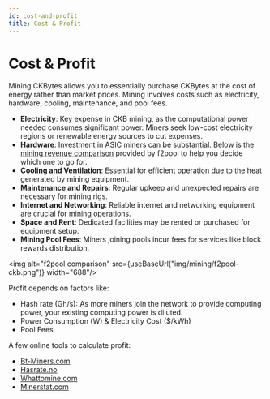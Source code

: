 ```yaml
---
id: cost-and-profit
title: Cost & Profit
---
```


# Cost & Profit
Mining CKBytes allows you to essentially purchase CKBytes at the cost of energy rather than market prices. Mining involves costs such as electricity, hardware, cooling, maintenance, and pool fees.

- **Electricity**: Key expense in CKB mining, as the computational power needed consumes significant power. Miners seek low-cost electricity regions or renewable energy sources to cut expenses.
- **Hardware**: Investment in ASIC miners can be substantial. Below is the [mining revenue comparison](https://www.f2pool.com/miners?currency_code=ckb) provided by f2pool to help you decide which one to go for.
- **Cooling and Ventilation**: Essential for efficient operation due to the heat generated by mining equipment.
- **Maintenance and Repairs**: Regular upkeep and unexpected repairs are necessary for mining rigs.
- **Internet and Networking**: Reliable internet and networking equipment are crucial for mining operations.
- **Space and Rent**: Dedicated facilities may be rented or purchased for equipment setup.
- **Mining Pool Fees**: Miners joining pools incur fees for services like block rewards distribution.

<img alt="f2pool comparison" src={useBaseUrl("img/mining/f2pool-ckb.png")}  width="688"/>

Profit depends on factors like:

- Hash rate (Gh/s): As more miners join the network to provide computing power, your existing computing power is diluted.
- Power Consumption (W) & Electricity Cost ($/kWh)
- Pool Fees

A few online tools to calculate profit:

- [Bt-Miners.com](https://bt-miners.com/ckb-mining-calculator/)
- [Hasrate.no](https://www.hashrate.no/coins/CKB/calculator)
- [Whattomine.com](https://whattomine.com/coins/321-ckb-eaglesong)
- [Minerstat.com](https://minerstat.com/coin/CKB)
